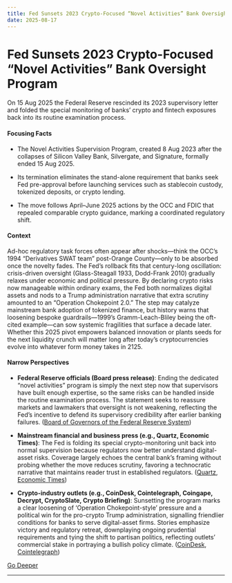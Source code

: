 ```yaml
---
title: Fed Sunsets 2023 Crypto-Focused “Novel Activities” Bank Oversight Program
date: 2025-08-17
---
```


# Fed Sunsets 2023 Crypto-Focused “Novel Activities” Bank Oversight Program

On 15 Aug 2025 the Federal Reserve rescinded its 2023 supervisory letter and folded the special monitoring of banks’ crypto and fintech exposures back into its routine examination process.

#### Focusing Facts

- The Novel Activities Supervision Program, created 8 Aug 2023 after the collapses of Silicon Valley Bank, Silvergate, and Signature, formally ended 15 Aug 2025.

- Its termination eliminates the stand-alone requirement that banks seek Fed pre-approval before launching services such as stablecoin custody, tokenized deposits, or crypto lending.

- The move follows April–June 2025 actions by the OCC and FDIC that repealed comparable crypto guidance, marking a coordinated regulatory shift.

#### Context

Ad-hoc regulatory task forces often appear after shocks—think the OCC’s 1994 “Derivatives SWAT team” post-Orange County—only to be absorbed once the novelty fades. The Fed’s rollback fits that century-long oscillation: crisis-driven oversight (Glass-Steagall 1933, Dodd-Frank 2010) gradually relaxes under economic and political pressure. By declaring crypto risks now manageable within ordinary exams, the Fed both normalizes digital assets and nods to a Trump administration narrative that extra scrutiny amounted to an “Operation Chokepoint 2.0.” The step may catalyze mainstream bank adoption of tokenized finance, but history warns that loosening bespoke guardrails—1999’s Gramm-Leach-Bliley being the oft-cited example—can sow systemic fragilities that surface a decade later. Whether this 2025 pivot empowers balanced innovation or plants seeds for the next liquidity crunch will matter long after today’s cryptocurrencies evolve into whatever form money takes in 2125.

#### Narrow Perspectives

- **Federal Reserve officials (Board press release)**: Ending the dedicated “novel activities” program is simply the next step now that supervisors have built enough expertise, so the same risks can be handled inside the routine examination process. The statement seeks to reassure markets and lawmakers that oversight is not weakening, reflecting the Fed’s incentive to defend its supervisory credibility after earlier banking failures. ([Board of Governors of the Federal Reserve System](https://www.federalreserve.gov/newsevents/pressreleases/bcreg20250815a.htm))

- **Mainstream financial and business press (e.g., Quartz, Economic Times)**: The Fed is folding its special crypto-monitoring unit back into normal supervision because regulators now better understand digital-asset risks. Coverage largely echoes the central bank’s framing without probing whether the move reduces scrutiny, favoring a technocratic narrative that maintains reader trust in established regulators. ([Quartz](https://qz.com/fed-crypto-regulation-banks), [Economic Times](https://economictimes.indiatimes.com/tech/technology/fed-to-scrap-program-devoted-to-policing-banks-on-crypto-fintech-activities/articleshow/123335825.cms))

- **Crypto-industry outlets (e.g., CoinDesk, Cointelegraph, Coingape, Decrypt, CryptoSlate, Crypto Briefing)**: Sunsetting the program marks a clear loosening of ‘Operation Chokepoint-style’ pressure and a political win for the pro-crypto Trump administration, signalling friendlier conditions for banks to serve digital-asset firms. Stories emphasize victory and regulatory retreat, downplaying ongoing prudential requirements and tying the shift to partisan politics, reflecting outlets’ commercial stake in portraying a bullish policy climate. ([CoinDesk](https://www.coindesk.com/policy/2025/08/15/u-s-fed-officially-scraps-specialist-group-meant-to-oversee-crypto-issues), [Cointelegraph](https://cointelegraph.com/news/federal-reserve-sunset-monitoring-banks-crypto))


[Go Deeper](https://www.perplexity.ai/search?q=Fed+Sunsets+2023+Crypto-Focused+%E2%80%9CNovel+Activities%E2%80%9D+Bank+Oversight+Program)

---

<a id='second-circuit-grants-argentina-stay-on-ypf-stake-turnover'></a>
